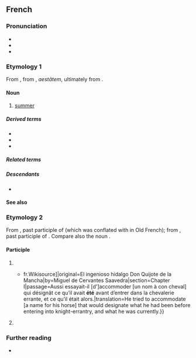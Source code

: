 {{also|Appendix:Variations of "ete"}}
==French==

===Pronunciation===
* {{fr-IPA}}
* {{audio|fr|Fr-été-fr CA.ogg|audio}}
* {{homophones|fr|étés|étai|q2=some speakers}}

===Etymology 1===
From {{inh|fr|fro|esté}}, from {{inh|fr|la|aestās}}, ''aestātem'', ultimately from {{der|fr|ine-pro|*h₂eydʰ-||burn; fire}}.

====Noun====
{{fr-noun|m}}

# [[summer]]

=====Derived terms=====
* {{l|fr|été de la Saint-Martin}}
* {{l|fr|heure d'été}}
* {{l|fr|solstice d'été}}

=====Related terms=====
{{rel4|fr
|estival
|estivant
|estivation
|estive
|estiver
}}

=====Descendants=====
* {{desc|lou|èté}}

====See also====
{{table:seasons/fr}}
{{col4|fr
|thérophyte
|xérothère
}}

===Etymology 2===
From {{inh|fr|fro|esté}}, past participle of {{m|fro|ester||to stand, to be (stative)}} (which was conflated with {{m|fro|estre}} in Old French); from {{inh|fr|la|stātus}}, past participle of {{m|la|stāre||to stand}}. Compare also the noun {{doublet|fr|état|notext=1}}.

====Participle====
{{fr-past participle|intr=1}}

# {{past participle of|fr|être}}
#* {{quote-book|fr|year=1837|author=Louis Viardot|title=L’Ingénieux Hidalgo Don Quichotte de la Manche|url=[s:fr: L’Ingénieux Hidalgo Don Quichotte de la Manche{{!}}fr.Wikisource]|original=El ingenioso hidalgo Don Quijote de la Mancha|by=Miguel de Cervantes Saavedra|section=Chapter I|passage=Aussi essayait-il [d']accommoder [un nom à con cheval] qui désignât ce qu’il avait '''été''' avant d’entrer dans la chevalerie errante, et ce qu’il était alors.|translation=He tried to accommodate [a name for his horse] that would designate what he had been before entering into knight-errantry, and what he was currently.}}
# {{lb|fr|Louisiana French}} {{past participle of|fr|aller}}

===Further reading===
* {{R:TLFi}}

{{cln|fr|palindromes}}